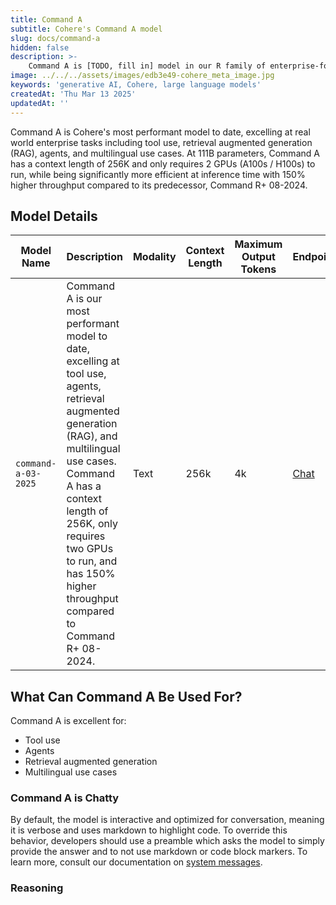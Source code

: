 ```yaml
---
title: Command A
subtitle: Cohere's Command A model
slug: docs/command-a
hidden: false
description: >-
    Command A is [TODO, fill in] model in our R family of enterprise-focused large language models. It excels at [TODO, fill in].
image: ../../../assets/images/edb3e49-cohere_meta_image.jpg
keywords: 'generative AI, Cohere, large language models'
createdAt: 'Thu Mar 13 2025'
updatedAt: ''
---
```


Command A is Cohere's most performant model to date, excelling at real world enterprise tasks including tool use, retrieval augmented generation (RAG), agents, and multilingual use cases. At 111B parameters, Command A has a context length of 256K and only requires 2 GPUs (A100s / H100s) to run, while being significantly more efficient at inference time with 150% higher throughput compared to its predecessor, Command R+ 08-2024.




## Model Details
| Model Name               | Description                                                                                                                                                                                                                                                                                                                                                      | Modality          | Context Length | Maximum Output Tokens | Endpoints                                                                                  |
|--------------------------|------------------------------------------------------------------------------------------------------------------------------------------------------------------------------------------------------------------------------------------------------------------------------------------------------------------------------------------------------------------|-------------------|----------------|-----------------------|-------------------------------------------------------------------------------------------|
| `command-a-03-2025`      | Command A is our most performant model to date, excelling at tool use, agents, retrieval augmented generation (RAG), and multilingual use cases. Command A has a context length of 256K, only requires two GPUs to run, and has 150% higher throughput compared to Command R+ 08-2024.                                                                           | Text              | 256k           | 4k                    | [Chat](/reference/chat)|

## What Can Command A Be Used For?
Command A is excellent for:

- Tool use
- Agents 
- Retrieval augmented generation
- Multilingual use cases

### Command A is Chatty
By default, the model is interactive and optimized for conversation, meaning it is verbose and uses markdown to highlight code. To override this behavior, developers should use a preamble which asks the model to simply provide the answer and to not use markdown or code block markers. To learn more, consult our documentation on [system messages](https://docs.cohere.com/docs/preambles).

### Reasoning 